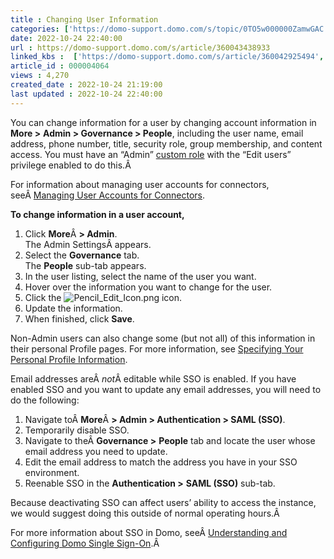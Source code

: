 ```yaml
---
title : Changing User Information
categories: ['https://domo-support.domo.com/s/topic/0TO5w000000ZamwGAC']
date: 2022-10-24 22:40:00
url : https://domo-support.domo.com/s/article/360043438933
linked_kbs :  ['https://domo-support.domo.com/s/article/360042925494', 'https://domo-support.domo.com/s/knowledge-base', 'https://domo-support.domo.com/s/article/360042934374', 'https://domo-support.domo.com/s/article/360043439413', 'https://domo-support.domo.com/s/article/360043429953', 'https://domo-support.domo.com/s/article/360043438973', 'https://domo-support.domo.com/s/article/360042926054', 'https://domo-support.domo.com/s/article/360043438933', 'https://domo-support.domo.com/s/article/360043429933', 'https://domo-support.domo.com/s/article/360043429693', 'https://domo-support.domo.com/s/topic/0TO5w000000ZamwGAC', 'https://domo-support.domo.com/s/article/360043429913']
article_id : 000004064
views : 4,270
created_date : 2022-10-24 21:19:00
last updated : 2022-10-24 22:40:00
---
```




You can change information for a user by changing account information in **More >** **Admin > Governance > People**, including the user name, email address, phone number, title, security role, group membership, and content access. You must have an "Admin" [custom role](..\managing_custom_roles\index.html "Default Security Role Reference") with the "Edit users" privilege enabled to do this.Â 


For information about managing user accounts for connectors, seeÂ [Managing User Accounts for Connectors](..\managing_user_accounts_for_connectors\index.html "Managing User Accounts for Connectors").


**To change information in a user account,**


1. Click **More**Â **> Admin**.  
The Admin SettingsÂ appears.
2. Select the **Governance** tab.  
The **People** sub-tab appears.
3. In the user listing, select the name of the user you want.
4. Hover over the information you want to change for the user.
5. Click the ![Pencil_Edit_Icon.png](Pencil_Edit_Icon.png) icon.
6. Update the information.
7. When finished, click **Save**.


Non-Admin users can also change some (but not all) of this information in their personal Profile pages. For more information, see [Specifying Your Personal Profile Information](..\specifying_your_personal_profile_information\index.html "Specifying Your Personal Profile Information").


Email addresses areÂ *not*Â editable while SSO is enabled. If you have enabled SSO and you want to update any email addresses, you will need to do the following:


1. Navigate toÂ **More**Â **> Admin > Authentication > SAML (SSO)**.
2. Temporarily disable SSO.
3. Navigate to theÂ **Governance >** **People** tab and locate the user whose email address you need to update.
4. Edit the email address to match the address you have in your SSO environment.
5. Reenable SSO in the **Authentication >** **SAML (****SSO)** sub-tab.


Because deactivating SSO can affect users' ability to access the instance, we would suggest doing this outside of normal operating hours.Â 


For more information about SSO in Domo, seeÂ [Understanding and Configuring Domo Single Sign-On](..\understanding_and_configuring_domo_single_signon_using_saml\index.html "Understanding and Configuring Domo Single Sign-On").Â